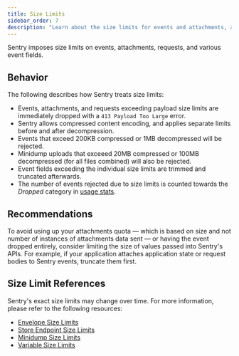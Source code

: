 ```yaml
---
title: Size Limits
sidebar_order: 7
description: "Learn about the size limits for events and attachments, and how to avoid exceeding them."
---
```


Sentry imposes size limits on events, attachments, requests, and various event fields.

## Behavior

The following describes how Sentry treats size limits:

- Events, attachments, and requests exceeding payload size limits are immediately dropped with a `413 Payload Too Large` error.
- Sentry allows compressed content encoding, and applies separate limits before and after decompression.
- Events that exceed 200KB compressed or 1MB decompressed will be rejected.
- Minidump uploads that exceeed 20MB compressed or 100MB decompressed (for all files combined) will also be rejected.
- Event fields exceeding the individual size limits are trimmed and truncated afterwards.
- The number of events rejected due to size limits is counted towards the _Dropped_ category in [usage stats](/product/stats/#usage-stats).

## Recommendations

To avoid using up your attachments quota — which is based on size and not number of instances of attachments data sent — or having the event dropped entirely, consider limiting the size of values passed into Sentry's APIs. For example, if your application attaches application state or request bodies to Sentry events, truncate them first.

## Size Limit References

Sentry's exact size limits may change over time. For more information, please refer to the following resources:

- [Envelope Size Limits](https://develop.sentry.dev/sdk/data-model/envelopes/#size-limits)
- [Store Endpoint Size Limits](https://develop.sentry.dev/sdk/miscellaneous/store/#size-limits)
- [Minidump Size Limits](/platforms/native/guides/minidumps/#size-limits)
- [Variable Size Limits](https://develop.sentry.dev/sdk/data-handling/#variable-size)
